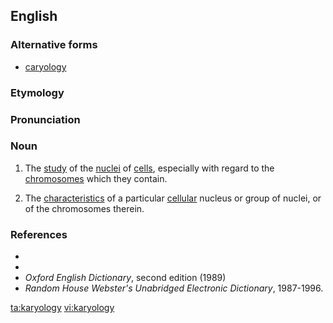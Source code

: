 ==English==

===Alternative forms===
* [[caryology]]

===Etymology===
{{rfe|lang=en}}

===Pronunciation===
{{rfp|lang=en}}

===Noun===
{{en-noun|karyologies}}

# {{label|en|biology|medicine}} The [[study]] of the [[nucleus|nuclei]] of [[cell]]s, especially with regard to the [[chromosomes]] which they contain.
# {{label|en|biology|medicine}} The [[characteristics]] of a particular [[cellular]] nucleus or group of nuclei, or of the chromosomes therein.

===References===
* {{R:Dictionary.com}}
* {{R:Encarta}}
* ''Oxford English Dictionary'', second edition (1989)
* ''Random House Webster's Unabridged Electronic Dictionary'', 1987-1996.

[[ta:karyology]]
[[vi:karyology]]